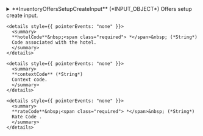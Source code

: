 
<details>
  <summary>
  **InventoryOffersSetupCreateInput** (*INPUT_OBJECT*)  
  Offers setup create input.  
  </summary>
  
    <details style={{ pointerEvents: "none" }}>
      <summary>
      **clientCode**&nbsp;<span class="required"> *</span>&nbsp; (*String*)  
      Client code.  
      </summary>
    </details>

    <details style={{ pointerEvents: "none" }}>
      <summary>
      **supplierCode**&nbsp;<span class="required"> *</span>&nbsp; (*String*)  
      Travelgate Supplier/Channel code.  
      </summary>
    </details>

    <details>
      <summary>
      **offers**&nbsp;<span class="required"> *</span>&nbsp; (*InventoryOfferSetupInput*)  
      Offers input data.  
      </summary>
  
      <details style={{ pointerEvents: "none" }}>
        <summary>
        **nightsType**&nbsp;<span class="required"> *</span>&nbsp; (*Enum of NightsType*)  
        The type of the offer.  
        Possible values:  
        `FIRST`  
      `LAST`  
      `CHEAPEST`  
        </summary>
      </details>

      <details style={{ pointerEvents: "none" }}>
        <summary>
        **code**&nbsp;<span class="required"> *</span>&nbsp; (*String*)  
        The code of the offer.  
        </summary>
      </details>

      <details style={{ pointerEvents: "none" }}>
        <summary>
        **description**&nbsp;<span class="required"> *</span>&nbsp; (*String*)  
        The description of the offer.  
        </summary>
      </details>

      <details style={{ pointerEvents: "none" }}>
        <summary>
        **mon** (*Boolean*)  
        Indicates whether the offer applies on Monday.  
        </summary>
      </details>

      <details style={{ pointerEvents: "none" }}>
        <summary>
        **tue** (*Boolean*)  
        Indicates whether the offer applies on Tuesday.  
        </summary>
      </details>

      <details style={{ pointerEvents: "none" }}>
        <summary>
        **wed** (*Boolean*)  
        Indicates whether the offer applies on Wednesday.  
        </summary>
      </details>

      <details style={{ pointerEvents: "none" }}>
        <summary>
        **thu** (*Boolean*)  
        Indicates whether the offer applies on Thursday.  
        </summary>
      </details>

      <details style={{ pointerEvents: "none" }}>
        <summary>
        **fri** (*Boolean*)  
        Indicates whether the offer applies on Friday.  
        </summary>
      </details>

      <details style={{ pointerEvents: "none" }}>
        <summary>
        **sat** (*Boolean*)  
        Indicates whether the offer applies on Saturday.  
        </summary>
      </details>

      <details style={{ pointerEvents: "none" }}>
        <summary>
        **sun** (*Boolean*)  
        Indicates whether the offer applies on Sunday.  
        </summary>
      </details>

      <details style={{ pointerEvents: "none" }}>
        <summary>
        **isActive**&nbsp;<span class="required"> *</span>&nbsp; (*Boolean*)  
        Indicates whether the offer is active.  
        </summary>
      </details>

      <details style={{ pointerEvents: "none" }}>
        <summary>
        **applyFrom** (*DateTime*)  
        The start date when the offer applies.  
        </summary>
      </details>

      <details style={{ pointerEvents: "none" }}>
        <summary>
        **applyTo** (*DateTime*)  
        The end date when the offer applies.  
        </summary>
      </details>

      <details style={{ pointerEvents: "none" }}>
        <summary>
        **numberOfNights**&nbsp;<span class="required"> *</span>&nbsp; (*Int*)  
        The number of nights for the offer.
        </summary>
      </details>

      <details style={{ pointerEvents: "none" }}>
        <summary>
        **minLos** (*Int*)  
        The minimum length of stay for the offer.
        </summary>
      </details>

      <details style={{ pointerEvents: "none" }}>
        <summary>
        **maxLos** (*Int*)  
        The maximum length of stay for the offer.
        </summary>
      </details>

      <details style={{ pointerEvents: "none" }}>
        <summary>
        **roomCodes** (*String*)  
        The room codes associated with the offer. Each code represents a specific room.
Code  
        </summary>
      </details>
    </details>

    <details style={{ pointerEvents: "none" }}>
      <summary>
      **hotelCode**&nbsp;<span class="required"> *</span>&nbsp; (*String*)  
      Code associated with the hotel.  
      </summary>
    </details>

    <details style={{ pointerEvents: "none" }}>
      <summary>
      **contextCode** (*String*)  
      Context code.  
      </summary>
    </details>

    <details style={{ pointerEvents: "none" }}>
      <summary>
      **rateCode**&nbsp;<span class="required"> *</span>&nbsp; (*String*)  
      Rate Code .  
      </summary>
    </details>
  
</details>
